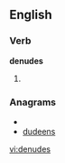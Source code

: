 
==English==

===Verb===
'''denudes'''

# {{third-person singular of|[[denude]]}}

===Anagrams===
* {{alphagram|ddeensu}}
* [[dudeens#English|dudeens]]


[[vi:denudes]]